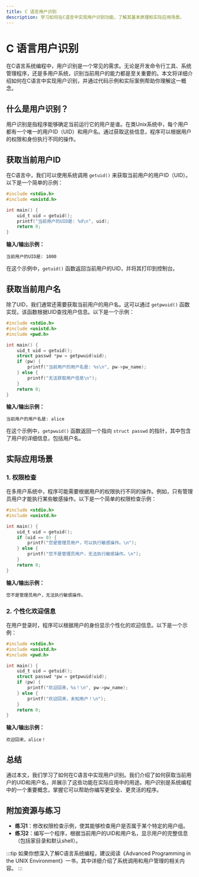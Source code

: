 ```yaml
---
title: C 语言用户识别
description: 学习如何在C语言中实现用户识别功能，了解其基本原理和实际应用场景。
---
```


# C 语言用户识别

在C语言系统编程中，用户识别是一个常见的需求。无论是开发命令行工具、系统管理程序，还是多用户系统，识别当前用户的能力都是至关重要的。本文将详细介绍如何在C语言中实现用户识别，并通过代码示例和实际案例帮助你理解这一概念。

## 什么是用户识别？

用户识别是指程序能够确定当前运行它的用户是谁。在类Unix系统中，每个用户都有一个唯一的用户ID（UID）和用户名。通过获取这些信息，程序可以根据用户的权限和身份执行不同的操作。

## 获取当前用户ID

在C语言中，我们可以使用系统调用 `getuid()` 来获取当前用户的用户ID（UID）。以下是一个简单的示例：

```c
#include <stdio.h>
#include <unistd.h>

int main() {
    uid_t uid = getuid();
    printf("当前用户的UID是: %d\n", uid);
    return 0;
}
```

**输入/输出示例：**
```
当前用户的UID是: 1000
```

在这个示例中，`getuid()` 函数返回当前用户的UID，并将其打印到控制台。

## 获取当前用户名

除了UID，我们通常还需要获取当前用户的用户名。这可以通过 `getpwuid()` 函数实现，该函数根据UID查找用户信息。以下是一个示例：

```c
#include <stdio.h>
#include <unistd.h>
#include <pwd.h>

int main() {
    uid_t uid = getuid();
    struct passwd *pw = getpwuid(uid);
    if (pw) {
        printf("当前用户的用户名是: %s\n", pw->pw_name);
    } else {
        printf("无法获取用户信息\n");
    }
    return 0;
}
```

**输入/输出示例：**
```
当前用户的用户名是: alice
```

在这个示例中，`getpwuid()` 函数返回一个指向 `struct passwd` 的指针，其中包含了用户的详细信息，包括用户名。

## 实际应用场景

### 1. 权限检查

在多用户系统中，程序可能需要根据用户的权限执行不同的操作。例如，只有管理员用户才能执行某些敏感操作。以下是一个简单的权限检查示例：

```c
#include <stdio.h>
#include <unistd.h>

int main() {
    uid_t uid = getuid();
    if (uid == 0) {
        printf("您是管理员用户，可以执行敏感操作。\n");
    } else {
        printf("您不是管理员用户，无法执行敏感操作。\n");
    }
    return 0;
}
```

**输入/输出示例：**
```
您不是管理员用户，无法执行敏感操作。
```

### 2. 个性化欢迎信息

在用户登录时，程序可以根据用户的身份显示个性化的欢迎信息。以下是一个示例：

```c
#include <stdio.h>
#include <unistd.h>
#include <pwd.h>

int main() {
    uid_t uid = getuid();
    struct passwd *pw = getpwuid(uid);
    if (pw) {
        printf("欢迎回来，%s！\n", pw->pw_name);
    } else {
        printf("欢迎回来，未知用户！\n");
    }
    return 0;
}
```

**输入/输出示例：**
```
欢迎回来，alice！
```

## 总结

通过本文，我们学习了如何在C语言中实现用户识别。我们介绍了如何获取当前用户的UID和用户名，并展示了这些功能在实际应用中的用途。用户识别是系统编程中的一个重要概念，掌握它可以帮助你编写更安全、更灵活的程序。

## 附加资源与练习

- **练习1**：修改权限检查示例，使其能够检查用户是否属于某个特定的用户组。
- **练习2**：编写一个程序，根据当前用户的UID和用户名，显示用户的完整信息（包括家目录和默认shell）。

:::tip
如果你想深入了解C语言系统编程，建议阅读《Advanced Programming in the UNIX Environment》一书，其中详细介绍了系统调用和用户管理的相关内容。
:::